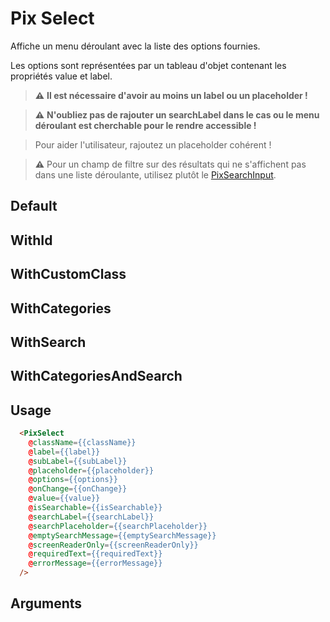 
<Meta
  title='Form/Select'
  component='PixSelect'
  argTypes={stories.argTypes}
/>

# Pix Select

Affiche un menu déroulant avec la liste des options fournies.

Les options sont représentées par un tableau d'objet contenant les propriétés value et label.

> **⚠️** __Il est nécessaire d'avoir au moins un label ou un placeholder !__

> **⚠️** __N'oubliez pas de rajouter un searchLabel dans le cas ou le menu déroulant est cherchable pour le rendre accessible !__

> Pour aider l'utilisateur, rajoutez un placeholder cohérent !

> **⚠️** Pour un champ de filtre sur des résultats qui ne s'affichent pas dans une liste déroulante, utilisez plutôt le [PixSearchInput](?path=/story/others-searchinput--default).

## Default

<Canvas>
  <Story name='Default' story={stories.Default} height={200} />
</Canvas>

## WithId

<Canvas>
  <Story name='WithId' story={stories.WithId} height={200} />
</Canvas>

## WithCustomClass

<Canvas>
  <Story name='WithCustomClass' story={stories.WithCustomClass} height={200} />
</Canvas>

## WithCategories

<Canvas>
  <Story name='Select with categories' story={stories.WithCategories} height={200} />
</Canvas>

## WithSearch

<Canvas>
  <Story name='Select with search' story={stories.WithSearch} height={200} />
</Canvas>


## WithCategoriesAndSearch

<Canvas>
  <Story name='WithCategoriesAndSearch' story={stories.WithCategoriesAndSearch} height={200} />
</Canvas>

## Usage

```html
  <PixSelect
    @className={{className}}
    @label={{label}}
    @subLabel={{subLabel}}
    @placeholder={{placeholder}}
    @options={{options}}
    @onChange={{onChange}}
    @value={{value}}
    @isSearchable={{isSearchable}}
    @searchLabel={{searchLabel}}
    @searchPlaceholder={{searchPlaceholder}}
    @emptySearchMessage={{emptySearchMessage}}
    @screenReaderOnly={{screenReaderOnly}}
    @requiredText={{requiredText}}
    @errorMessage={{errorMessage}}
  />
```

## Arguments

<ArgsTable story="Default" />
